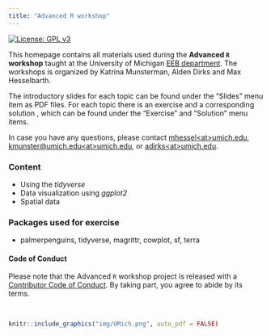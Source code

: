 ```yaml
---
title: "Advanced R workshop"
---
```


<!-- Badges start -->

[![License: GPL v3](https://img.shields.io/badge/License-GPLv3-blue.svg)](LICENSE.html)

<!-- Badges end -->

This homepage contains all materials used during the **Advanced `R` workshop** taught at the University of Michigan [EEB department](https://lsa.umich.edu/eeb). The workshops is organized by Katrina Munsterman, Alden Dirks and Max Hesselbarth. 

The introductory slides for each topic can be found under the "Slides" menu item as PDF files. For each topic there is an exercise and a corresponding solution , which can be found under the "Exercise" and "Solution" menu items.

In case you have any questions, please contact [mhessel\<at>umich.edu](mailto:mhessel@umich.edu), [kmunster@umich.edu\<at>umich.edu](mailto:kmunster@umich.edu@umich.edu), or [adirks\<at>umich.edu](mailto:adirks@umich.edu).

### Content

- Using the _tidyverse_
- Data visualization using _ggplot2_
- Spatial data

### Packages used for exercise

- palmerpenguins, tidyverse, magrittr, cowplot, sf, terra

#### Code of Conduct

Please note that the Advanced `R` workshop project is released with a [Contributor Code of Conduct](CODE_OF_CONDUCT.html). By taking part, you agree to abide by its terms.

<br>

```r
knitr::include_graphics("img/UMich.png", auto_pdf = FALSE)
```
